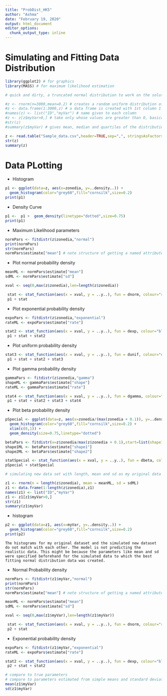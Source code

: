 ```yaml
---
title: "ProbDist_HK5"
author: "Ashma"
date: "February 19, 2020"
output: html_document
editor_options: 
  chunk_output_type: inline
---
```


# Simulating and Fitting Data Distribution

```r
library(ggplot2) # for graphics
library(MASS) # for maximum likelihood estimation
```


```r
# quick and dirty, a truncated normal distribution to work on the solution set

#z <- rnorm(n=3000,mean=0.2) # creates a random uniform distribution of 3000 variables with a mean of 0.2
#z <- data.frame(1:3000,z) # a data frame is created with 1st column 1 to 3000, and second column containing each values made in previous step
#names(z) <- list("ID","myVar") # name given to each column
#z <- z[z$myVar>0,] # take only whose values are greater than 0, basically variables containing 0 and negative numbers are left out
#str(z)
#summary(z$myVar) # gives mean, median and quartiles of the distribution
```

```r
z <- read.table("Sample_data.csv",header=TRUE,sep=",", stringsAsFactors=FALSE) # reading my data
str(z)
summary(z)
```

# Data PLotting

* Histogram

```r
p1 <- ggplot(data=z, aes(x=zonedia, y=..density..)) +
  geom_histogram(color="grey60",fill="cornsilk",size=0.2) 
print(p1)
```

* Density Curve

```r
p1 <-  p1 +  geom_density(linetype="dotted",size=0.75)
print(p1)
```

* Maximum Likelihood parameters

```r
normPars <- fitdistr(z$zonedia,"normal")
print(normPars)
str(normPars)
normPars$estimate["mean"] # note structure of getting a named attribute
```

* Plot normal probability density

```r
meanML <- normPars$estimate["mean"]
sdML <- normPars$estimate["sd"]

xval <- seq(0,max(z$zonedia),len=length(z$zonedia))

 stat <- stat_function(aes(x = xval, y = ..y..), fun = dnorm, colour="red", n = length(z$zonedia), args = list(mean = meanML, sd = sdML))
 p1 + stat
```

* Plot exponential probability density

```r
expoPars <- fitdistr(z$zonedia,"exponential")
rateML <- expoPars$estimate["rate"]

stat2 <- stat_function(aes(x = xval, y = ..y..), fun = dexp, colour="blue", n = length(z$zonedia), args = list(rate=rateML))
 p1 + stat + stat2
```

* Plot uniform probability density

```r
stat3 <- stat_function(aes(x = xval, y = ..y..), fun = dunif, colour="darkgreen", n = length(z$zonedia), args = list(min=min(z$zonedia), max=max(z$zonedia)))
 p1 + stat + stat2 + stat3
```

* Plot gamma probability density

```r
gammaPars <- fitdistr(z$zonedia,"gamma")
shapeML <- gammaPars$estimate["shape"]
rateML <- gammaPars$estimate["rate"]

stat4 <- stat_function(aes(x = xval, y = ..y..), fun = dgamma, colour="brown", n = length(z$zonedia), args = list(shape=shapeML, rate=rateML))
 p1 + stat + stat2 + stat3 + stat4
```

* Plot beta probability density

```r
pSpecial <- ggplot(data=z, aes(x=zonedia/(max(zonedia + 0.1)), y=..density..)) +
  geom_histogram(color="grey60",fill="cornsilk",size=0.2) + 
  xlim(c(0,1)) +
  geom_density(size=0.75,linetype="dotted")

betaPars <- fitdistr(x=z$zonedia/max(z$zonedia + 0.1),start=list(shape1=1,shape2=2),"beta")
shape1ML <- betaPars$estimate["shape1"]
shape2ML <- betaPars$estimate["shape2"]

statSpecial <- stat_function(aes(x = xval, y = ..y..), fun = dbeta, colour="orchid", n = length(z$zonedia), args = list(shape1=shape1ML,shape2=shape2ML))
pSpecial + statSpecial
```


```r
# simulating new data set with length, mean and sd as my original data 

z1 <- rnorm(n = length(z$zonedia), mean = meanML, sd = sdML)
z1 <- data.frame(1:length(z$zonedia),z1)
names(z1) <- list("ID","myVar")
z1 <- z1[z1$myVar>0,]
str(z1)
summary(z1$myVar)
```

* histogram

```r
p2 <- ggplot(data=z1, aes(x=myVar, y=..density..)) +
  geom_histogram(color="grey60",fill="cornsilk",size=0.2) 
print(p2)
```
 
``` 
The histograms for my original dataset and the simulated new dataset do not match with each other. The model is not predicting the realistic data. This might be because the parameters like mean and sd were specified beforehand for the simulated data to which the best fitting normal distribution data was created.
```
* Normal Probability density

```r
normPars <- fitdistr(z1$myVar,"normal")
print(normPars)
str(normPars)
normPars$estimate["mean"] # note structure of getting a named attribute
```

```r
meanML <- normPars$estimate["mean"]
sdML <- normPars$estimate["sd"]

xval <- seq(0,max(z1$myVar),len=length(z1$myVar))

 stat <- stat_function(aes(x = xval, y = ..y..), fun = dnorm, colour="red", n = length(z1$myVar), args = list(mean = meanML, sd = sdML))
 p2 + stat
```

* Exponential probability density
```r
expoPars <- fitdistr(z1$myVar,"exponential")
rateML <- expoPars$estimate["rate"]

stat2 <- stat_function(aes(x = xval, y = ..y..), fun = dexp, colour="blue", n = length(z1$myVar), args = list(rate=rateML))
 p2 + stat + stat2
```

```r
# compare to true parameters
# compare to parameters estimated from simple means and standard deviations
mean(z1$myVar)
sd(z1$myVar)
````